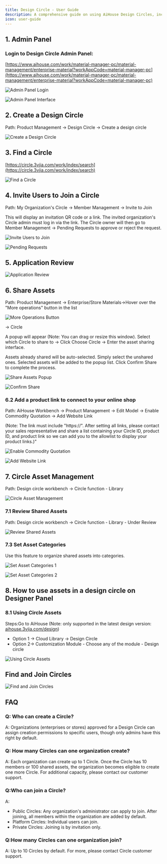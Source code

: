 ```yaml
---
title: Design Circle - User Guide
description: A comprehensive guide on using AiHouse Design Circles, including admin panel, creating and finding circles, inviting users, managing assets, and FAQs.
icon: user-guide
---
```


## 1. Admin Panel

### Login to Design Circle Admin Panel:

[https://www.aihouse.com/work/material-manager-pc/material-management/enterprise-material?workAppCode=material-manager-pc](https://www.aihouse.com/work/material-manager-pc/material-management/enterprise-material?workAppCode=material-manager-pc)

![Admin Panel Login](https://ai-study1.3vjia.com/aihouse-web/8607ca37-2c6d-4bc9-bfdd-90752caba82c.png)

![Admin Panel Interface](https://ai-study1.3vjia.com/aihouse-web/1186c0d7-83e1-42b3-8604-e4fe67e91e14.png)

## 2. Create a Design Circle

Path: Product Management → Design Circle → Create a design circle

![Create a Design Circle](https://ai-study1.3vjia.com/aihouse-web/31d1d79b-592b-483a-b696-f92a3937a765.png)

## 3. Find a Circle

[https://circle.3vjia.com/work/index/search](https://circle.3vjia.com/work/index/search)

![Find a Circle](https://ai-study1.3vjia.com/aihouse-web/589a28d8-2f24-46a1-be43-f99b71f2954e.png)

## 4. Invite Users to Join a Circle

Path: My Organization's Circle → Member Management → Invite to Join

This will display an invitation QR code or a link. The invited organization's Circle admin must log in via the link. The Circle owner will then go to Member Management → Pending Requests to approve or reject the request.

![Invite Users to Join](https://ai-study1.3vjia.com/aihouse-web/ee9b4bec-e04e-4c58-8cff-25d227e78a84.png)

![Pending Requests](https://ai-study1.3vjia.com/aihouse-web/a754f90b-5de3-4c9d-a264-b99b857d7f7e.png)

## 5. Application Review

![Application Review](https://ai-study1.3vjia.com/aihouse-web/0ca8581a-c24e-47c1-90ce-1be658cb8a15.png)

## 6. Share Assets

Path: Product Management → Enterprise/Store Materials→Hover over the "More operations" button in the list

![More Operations Button](https://3vj-outerapi.oss-cn-shenzhen.aliyuncs.com/doccenter/449147031492042770/cexternal/452259324656427060/452510365947863059_1686205641535_image.png)

→ Circle

A popup will appear (Note: You can drag or resize this window).
Select which Circle to share to → Click Choose Circle → Enter the asset sharing interface.

Assets already shared will be auto-selected. Simply select the unshared ones.
Selected assets will be added to the popup list. Click Confirm Share to complete the process.

![Share Assets Popup](https://ai-study1.3vjia.com/aihouse-web/5a2cbafe-4b0b-4bf2-b67d-78348b8ff29f.png)

![Confirm Share](https://ai-study1.3vjia.com/aihouse-web/0b796390-2ecf-49c4-882d-7f433584f92b.png)

### 6.2 Add a product link to connect to your online shop

Path: AiHouse Workbench → Product Management → Edit Model → Enable Commodity Quotation → Add Website Link

(Note: The link must include "https://". After setting all links, please contact your sales representative and share a list containing your Circle ID, product ID, and product link so we can add you to the allowlist to display your product links.)"

![Enable Commodity Quotation](https://ai-study1.3vjia.com/aihouse-web/9ab512e4-64eb-4d5f-9296-8eed167edd62.png)

![Add Website Link](https://ai-study1.3vjia.com/aihouse-web/2fb69f17-b962-4066-8abd-8f3ca890c562.png)

## 7. Circle Asset Management

Path: Design circle workbench → Circle function - Library

![Circle Asset Management](https://ai-study1.3vjia.com/aihouse-web/fbdd136e-6719-4e44-a944-710405ea0d8b.png)

### 7.1 Review Shared Assets

Path: Design circle workbench → Circle function - Library - Under Review

![Review Shared Assets](https://ai-study1.3vjia.com/aihouse-web/cbd3696c-7767-4566-a592-1ad29dbcf65f.png)

### 7.3 Set Asset Categories

Use this feature to organize shared assets into categories.

![Set Asset Categories 1](https://ai-study1.3vjia.com/aihouse-web/9a7f2119-87a9-4c8e-be0b-21eeae5565ca.png)

![Set Asset Categories 2](https://ai-study1.3vjia.com/aihouse-web/14251362-7205-425b-96a1-eb0cd1a3de63.png)

## 8. How to use assets in a design circle on Designer Panel

### 8.1 Using Circle Assets

Steps:Go to AiHouse (Note: only supported in the latest design version: [aihouse.3vjia.com/design](https://aihouse.3vjia.com/design))

-   Option 1 → Cloud Library → Design Circle
-   Option 2→ Customization Module - Choose any of the module - Design circle

![Using Circle Assets](https://ai-study1.3vjia.com/aihouse-web/0c2b1ce3-518b-47c4-b39a-abe440241dcb.png)

## Find and Join Circles

![Find and Join Circles](https://ai-study1.3vjia.com/aihouse-web/ab0dc826-bfc8-4acf-95c6-338a9ebb1bf0.png)

## FAQ

### Q: Who can create a Circle?

A: Organizations (enterprises or stores) approved for a Design Circle can assign creation permissions to specific users, though only admins have this right by default.

### Q: How many Circles can one organization create?

A: Each organization can create up to 1 Circle. Once the Circle has 10 members or 100 shared assets, the organization becomes eligible to create one more Circle. For additional capacity, please contact our customer support.

### Q:Who can join a Circle?

A:

-   Public Circles: Any organization's administrator can apply to join. After joining, all members within the organization are added by default.
-   Platform Circles: Individual users can join.
-   Private Circles: Joining is by invitation only.

### Q:How many Circles can one organization join?

A: Up to 10 Circles by default. For more, please contact Circle customer support.
